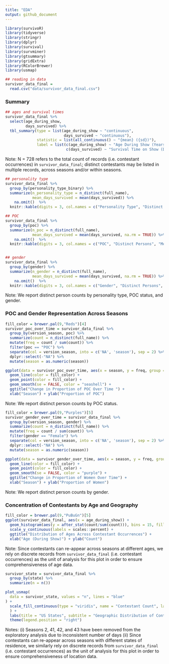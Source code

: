 ```yaml
---
title: "EDA"
output: github_document
---
```


```r
library(survivoR)
library(tidyverse)
library(stringr)
library(dplyr)
library(survival)
library(survminer)
library(gtsummary)
library(gridExtra)
library(RColorBrewer)
library(usmap)
```

```r
## reading in data
survivor_data_final = 
  read.csv("data/survivor_data_final.csv")
```

### Summary

```r
## ages and survival times
survivor_data_final %>% 
  select(age_during_show, 
         days_survived) %>% 
  tbl_summary(type = list(age_during_show ~ "continuous", 
                          days_survived ~ "continuous"), 
              statistic = list(all_continuous() ~ "{mean} ({sd})"), 
              label = list(c(age_during_show) ~ "Age During Show (Years)",
                           c(days_survived) ~ "Survival Time on Show (Days)")) %>% bold_labels()
``` 

Note: N = 728 refers to the total count of records (i.e. contestant occurrences) in `survivor_data_final`; distinct contestants may be listed in multiple records, across seasons and/or within seasons. 

```r
## personality type
survivor_data_final %>% 
  group_by(personality_type_binary) %>% 
  summarize(n_personality_type = n_distinct(full_name),
            mean_days_survived = mean(days_survived)) %>% 
    na.omit()  %>%
  knitr::kable(digits = 3, col.names = c("Personality Type", "Distinct Persons", "Mean Days Survived"))

## POC
survivor_data_final %>% 
  group_by(poc) %>% 
  summarize(n_poc = n_distinct(full_name),
            mean_days_survived = mean(days_survived, na.rm = TRUE)) %>% 
    na.omit()  %>%
  knitr::kable(digits = 3, col.names = c("POC", "Distinct Persons", "Mean Days Survived"))


## gender
survivor_data_final %>% 
  group_by(gender) %>% 
  summarize(n_gender = n_distinct(full_name),
            mean_days_survived = mean(days_survived, na.rm = TRUE)) %>%
    na.omit()  %>%
  knitr::kable(digits = 3, col.names = c("Gender", "Distinct Persons", "Mean Days Survived"))
```

Note: We report distinct person counts by personality type, POC status, and gender.

### POC and Gender Representation Across Seasons

```r
fill_color = brewer.pal(9,"Reds")[4]
survivor_poc_over_time = survivor_data_final %>% 
  group_by(version_season, poc) %>%
  summarize(count = n_distinct(full_name)) %>%
  mutate(freq = count / sum(count)) %>%
  filter(poc == "POC") %>%
  separate(col = version_season, into = c('NA', 'season'), sep = 2) %>%
  dplyr::select(-"NA") %>%
  mutate(season = as.numeric(season))

ggplot(data = survivor_poc_over_time, aes(x = season, y = freq, group = 1)) +
  geom_line(color = fill_color) +
  geom_point(color = fill_color) +
  geom_smooth(se = FALSE, color = "seashell") + 
  ggtitle("Change in Proportion of POC Over Time ") +
  xlab("Season") + ylab("Proportion of POC")
```

Note: We report distinct person counts by POC status.

```r
fill_color = brewer.pal(9,"Purples")[5]
survivor_gender_over_time = survivor_data_final %>% 
  group_by(version_season, gender) %>%
  summarize(count = n_distinct(full_name)) %>%
  mutate(freq = count / sum(count)) %>%
  filter(gender == "Female") %>%
  separate(col = version_season, into = c('NA', 'season'), sep = 2) %>%
  dplyr::select(-"NA") %>%
  mutate(season = as.numeric(season))

ggplot(data = survivor_gender_over_time, aes(x = season, y = freq, group = 1)) +
  geom_line(color = fill_color) +
  geom_point(color = fill_color) +
  geom_smooth(se = FALSE, color = "purple") + 
  ggtitle("Change in Proportion of Women Over Time") +
  xlab("Season") + ylab("Proportion of Women")
```

Note: We report distinct person counts by gender.

### Concentration of Contestants by Age and Geography

```r
fill_color = brewer.pal(9,"PuBuGn")[5]
ggplot(survivor_data_final, aes(x = age_during_show)) + 
  geom_histogram(aes(y = after_stat(count/sum(count))), bins = 15, fill = fill_color, col = "white") +
  scale_y_continuous(labels = scales::percent) + 
  ggtitle("Distribution of Ages Across Contestant Occurrences") +
  xlab("Age (During Show)") + ylab("Count")
```

Note: Since contestants can re-appear across seasons at different ages, we rely on discrete records from `survivor_data_final` (i.e. contestant occurrences) as the unit of analysis for this plot in order to ensure comprehensiveness of age data.

```r
survivor_state = survivor_data_final %>%
  group_by(state) %>%
  summarize(n = n())

plot_usmap(
  data = survivor_state, values = "n", lines = "blue"
) + 
  scale_fill_continuous(type = "viridis", name = "Contestant Count", label = scales::comma
  ) + 
  labs(title = "US States", subtitle = "Geographic Distribution of Contestants") +
  theme(legend.position = "right")
```

Notes: 
(i) Seasons 2, 41, 42, and 43 have been removed from the exploratory analysis due to inconsistent number of days
(ii) Since contestants can re-appear across seasons with different states of residence, we similarly rely on discrete records from `survivor_data_final` (i.e. contestant occurrences) as the unit of analysis for this plot in order to ensure comprehensiveness of location data.